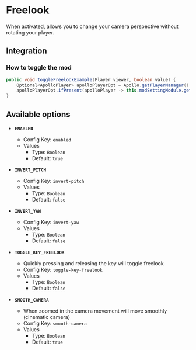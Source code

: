# Freelook

When activated, allows you to change your camera perspective without rotating your player.

## Integration

### How to toggle the mod

```java
public void toggleFreelookExample(Player viewer, boolean value) {
    Optional<ApolloPlayer> apolloPlayerOpt = Apollo.getPlayerManager().getPlayer(viewer.getUniqueId());
    apolloPlayerOpt.ifPresent(apolloPlayer -> this.modSettingModule.getOptions().set(apolloPlayer, ModFreelook.ENABLED, value));
}
```

## Available options

- __`ENABLED`__
    - Config Key: `enabled`
    - Values
        - Type: `Boolean`
        - Default: `true`

- __`INVERT_PITCH`__
    - Config Key: `invert-pitch`
    - Values
        - Type: `Boolean`
        - Default: `false`

- __`INVERT_YAW`__
    - Config Key: `invert-yaw`
    - Values
        - Type: `Boolean`
        - Default: `false`

- __`TOGGLE_KEY_FREELOOK`__
    - Quickly pressing and releasing the key will toggle freelook
    - Config Key: `toggle-key-freelook`
    - Values
        - Type: `Boolean`
        - Default: `false`

- __`SMOOTH_CAMERA`__
    - When zoomed in the camera movement will move smoothly (cinematic camera)
    - Config Key: `smooth-camera`
    - Values
        - Type: `Boolean`
        - Default: `true`

